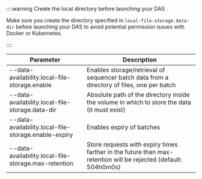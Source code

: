 ::::warning Create the local directory before launching your DAS

Make sure you create the directory specified in `local-file-storage.data-dir` before launching your DAS to avoid potential permission issues with Docker or Kubernetes.

::::

| Parameter                                            | Description                                                                                                    |
| ---------------------------------------------------- | -------------------------------------------------------------------------------------------------------------- |
| --data-availability.local-file-storage.enable        | Enables storage/retrieval of sequencer batch data from a directory of files, one per batch                     |
| --data-availability.local-file-storage.data-dir      | Absolute path of the directory inside the volume in which to store the data (it must exist)                    |
| --data-availability.local-file-storage.enable-expiry | Enables expiry of batches                                                                                      |
| --data-availability.local-file-storage.max-retention | Store requests with expiry times farther in the future than max-retention will be rejected (default: 504h0m0s) |
